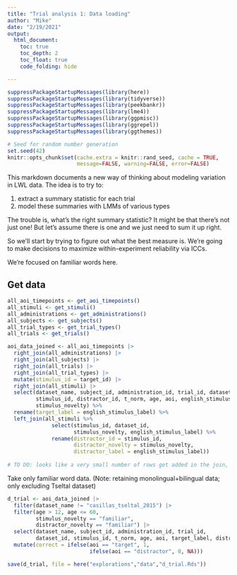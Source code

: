```yaml
---
title: "Trial analysis 1: Data loading"
author: "Mike"
date: "2/19/2021"
output: 
  html_document:
    toc: true
    toc_depth: 2
    toc_float: true
    code_folding: hide

---
```


```r
suppressPackageStartupMessages(library(here))
suppressPackageStartupMessages(library(tidyverse))
suppressPackageStartupMessages(library(peekbankr))
suppressPackageStartupMessages(library(lme4))
suppressPackageStartupMessages(library(ggpmisc))
suppressPackageStartupMessages(library(ggrepel))
suppressPackageStartupMessages(library(ggthemes))

# Seed for random number generation
set.seed(42)
knitr::opts_chunk$set(cache.extra = knitr::rand_seed, cache = TRUE, 
                      message=FALSE, warning=FALSE, error=FALSE)

```


This markdown documents a new way of thinking about modeling variation in LWL data. The idea is to try to:

1. extract a summary statistic for each trial
2. model these summaries with LMMs of various types

The trouble is, what's the right summary statistic? It might be that there's not just one! But let's assume there is one and we just need to sum it up right. 

So we'll start by trying to figure out what the best measure is. We're going to make decisions to maximize within-experiment reliability via ICCs.

We're focused on familiar words here. 

## Get data

```r
all_aoi_timepoints <- get_aoi_timepoints()
all_stimuli <- get_stimuli()
all_administrations <- get_administrations()
all_subjects <- get_subjects()
all_trial_types <- get_trial_types() 
all_trials <- get_trials() 

aoi_data_joined <- all_aoi_timepoints |>
  right_join(all_administrations) |>
  right_join(all_subjects) |>
  right_join(all_trials) |>
  right_join(all_trial_types) |>
  mutate(stimulus_id = target_id) |>
  right_join(all_stimuli) |>
  select(dataset_name, subject_id, administration_id, trial_id, dataset_id, 
         stimulus_id, distractor_id, t_norm, age, aoi, english_stimulus_label, 
         stimulus_novelty) %>%
  rename(target_label = english_stimulus_label) %>%
  left_join(all_stimuli %>%
              select(stimulus_id, dataset_id, 
                     stimulus_novelty, english_stimulus_label) %>%
              rename(distractor_id = stimulus_id, 
                     distractor_novelty = stimulus_novelty,
                     distractor_label = english_stimulus_label))
  
# TO DO: looks like a very small number of rows get added in the join, probably a sign of an issue/ ambiguity somewhere.
```


Take only familiar word data. 
(Note: retaining monolingual+bilingual data; only excluding Tseltal dataset)

```r
d_trial <- aoi_data_joined |>
  filter(dataset_name != "casillas_tseltal_2015") |>
  filter(age > 12, age <= 60, 
         stimulus_novelty == "familiar",
         distractor_novelty == "familiar") |> 
  select(dataset_name, subject_id, administration_id, trial_id, 
         dataset_id, stimulus_id, t_norm, age, aoi, target_label, distractor_label) |>
  mutate(correct = ifelse(aoi == "target", 1, 
                          ifelse(aoi == "distractor", 0, NA)))

save(d_trial, file = here("explorations","data","d_trial.Rds"))

```


